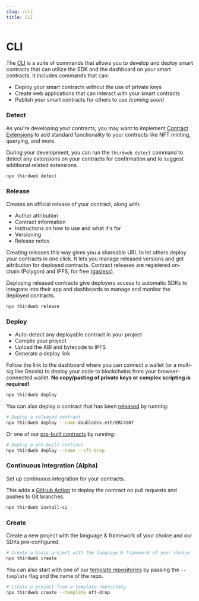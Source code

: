 ```yaml
---
slug: /cli
title: CLI
---
```


# CLI

The [CLI](https://github.com/thirdweb-dev/thirdweb-cli) is a suite of commands that allows you to develop and deploy smart contracts that
can utilize the SDK and the dashboard on your smart contracts. It includes commands that can:

- Deploy your smart contracts without the use of private keys
- Create web applications that can interact with your smart contracts
- Publish your smart contracts for others to use _(coming soon)_

### Detect

As you're developing your contracts, you may want to implement [Contract Extensions](/contracts-sdk) to add standard functionality to your contracts like NFT minting, querying, and more.

During your development, you can run the `thirdweb detect` command to detect any extensions on your contracts for confirmation and to suggest additional related extensions.

```bash
npx thirdweb detect
```

### Release

Creates an official release of your contract, along with:

- Author attribution
- Contract information
- Instructions on how to use and what it's for
- Versioning
- Release notes

Creating releases this way gives you a shareable URL to let others deploy your contracts in one click. It lets you manage released versions and get attribution for deployed contracts. Contract releases are registered on-chain (Polygon) and IPFS, for free [(gasless)](/web3-sdk/advanced-features/gasless-transactions).

Deploying released contracts give deployers access to automatic SDKs to integrate into their app and dashboards to manage and monitor the deployed contracts.

```bash
npx thirdweb release
```

### Deploy

- Auto-detect any deployable contract in your project
- Compile your project
- Upload the ABI and bytecode to IPFS
- Generate a deploy link

Follow the link to the dashboard where you can connect a wallet (or a multi-sig like Gnosis) to deploy your code to blockchains from your browser-connected wallet. **No copy/pasting of private keys or complex scripting is required!**

```bash
npx thirdweb deploy
```

You can also deploy a contract that has been [released](/release) by running:

```bash
# Deploy a released contract
npx thirdweb deploy --name doubledev.eth/ERC4907
```

Or one of our [pre-built contracts](/pre-built-contracts) by running:

```bash
# Deploy a pre-built contract
npx thirdweb deploy --name --nft-drop
```

### Continuous Integration (Alpha)

Set up continuous integration for your contracts.

This adds a [GitHub Action](https://github.com/features/actions) to deploy the contract on pull requests and pushes to Git branches.

```bash
npx thirdweb install-ci
```

### Create

Create a new project with the language & framework of your choice and our SDKs pre-configured.

```bash
# Create a basic project with the language & framework of your choice
npx thirdweb create
```

You can also start with one of our [template repositories](https://github.com/thirdweb-example) by passing the `--template` flag and the name of the repo.

```bash
# Create a project from a template repository
npx thirdweb create --template nft-drop
```
